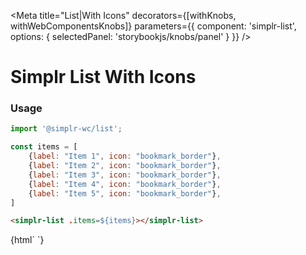 
<Meta
  title="List|With Icons"
  decorators={[withKnobs, withWebComponentsKnobs]}
  parameters={{ component: 'simplr-list', options: { selectedPanel: 'storybookjs/knobs/panel' } }}
/>

# Simplr List With Icons

### Usage

```js
import '@simplr-wc/list';

const items = [
    {label: "Item 1", icon: "bookmark_border"},
    {label: "Item 2", icon: "bookmark_border"},
    {label: "Item 3", icon: "bookmark_border"},
    {label: "Item 4", icon: "bookmark_border"},
    {label: "Item 5", icon: "bookmark_border"},
]
```

```html
<simplr-list .items=${items}></simplr-list>
```


<Story name="Simplr List With Icons">
  {html`
    <simplr-list .items=${[
      {label: "Item 1", icon: "bookmark_border"},
      {label: "Item 2", icon: "bookmark_border"},
      {label: "Item 3", icon: "bookmark_border"},
      {label: "Item 4", icon: "bookmark_border"},
      {label: "Item 5", icon: "bookmark_border"},
    ]}></simplr-list>
  `}
</Story>

<Props of="simplr-list" />

